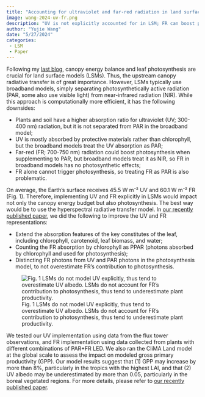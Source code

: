 ```yaml
---
title: "Accounting for ultraviolet and far-red radiation in land surface modeling"
image: wang-2024-uv-fr.png
description: "UV is not explicitly accounted for in LSM; FR can boost photosynthesis but LSMs typically treat it as NIR. How can we improve these?"
author: "Yujie Wang"
date: "5/27/2024"
categories:
 - LSM
 - Paper
---
```


Following my [last blog](https://silicormosia.github.io/blogs/papers/20240407/), canopy energy balance and leaf photosynthesis are crucial for land surface models (LSMs). Thus, the upstream canopy radiative transfer is of great importance. However, LSMs typically use broadband models, simply separating photosynthetically active radiation (PAR, some also use visible light) from near-infrared radiation (NIR). While this approach is computationally more efficient, it has the following downsides:

- Plants and soil have a higher absorption ratio for ultraviolet (UV; 300-400 nm) radiation, but it is not separated from PAR in the broadband model;
- UV is mostly absorbed by protective materials rather than chlorophyll, but the broadband models treat the UV absorption as PAR;
- Far-red (FR; 700-750 nm) radiation could boost photosynthesis when supplementing to PAR, but broadband models treat it as NIR, so FR in broadband models has no photosynthetic effects;
- FR alone cannot trigger photosynthesis, so treating FR as PAR is also problematic.

On average, the Earth's surface receives 45.5 W m⁻² UV and 60.1 W m⁻² FR (Fig. 1). Therefore, implementing UV and FR explicitly in LSMs would impact not only the canopy energy budget but also photosynthesis. The best way would be to use the hyperspectral radiative transfer model. In [our recently published paper](https://doi.org/10.1111/gcb.17346), we did the following to improve the UV and FR representations:

- Extend the absorption features of the key constitutes of the leaf, including chlorophyll, carotenoid, leaf biomass, and water;
- Counting the FR absorption by chlorophyll as PPAR (photons absorbed by chlorophyll and used for photosynthesis);
- Distincting FR photons from UV and PAR photons in the photosynthesis model, to not overestimate FR's contribution to photosynthesis.

![Fig. 1 LSMs do not model UV explicitly, thus tend to overestimate UV albedo. LSMs do not account for FR's contribution to photosynthesis, thus tend to underestimate plant productivity.](wang-2024-uv-fr-highlight.png)

We tested our UV implementation using data from the flux tower observations, and FR implementation using data collected from plants with different combinations of PAR+FR LED. We also ran the CliMA Land model at the global scale to assess the impact on modeled gross primary productivity (GPP). Our model results suggest that (1) GPP may increase by more than 8%, particularly in the tropics with the highest LAI, and that (2) UV albedo may be underestimated by more than 0.05, particularly in the boreal vegetated regions. For more details, please refer to [our recently published paper](https://doi.org/10.1111/gcb.17346).
